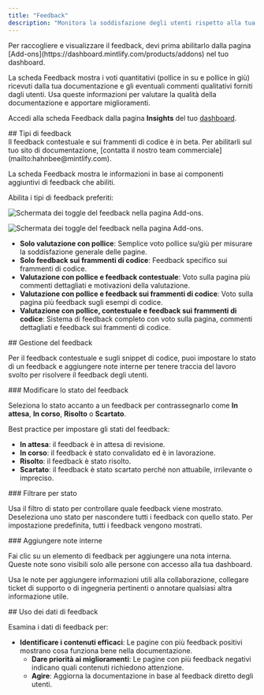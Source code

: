 ```yaml
---
title: "Feedback"
description: "Monitora la soddisfazione degli utenti rispetto alla tua documentazione"
---
```


<Info>
  Per raccogliere e visualizzare il feedback, devi prima abilitarlo dalla pagina [Add-ons](https://dashboard.mintlify.com/products/addons) nel tuo dashboard.
</Info>

La scheda Feedback mostra i voti quantitativi (pollice in su e pollice in giù) ricevuti dalla tua documentazione e gli eventuali commenti qualitativi forniti dagli utenti. Usa queste informazioni per valutare la qualità della documentazione e apportare miglioramenti.

Accedi alla scheda Feedback dalla pagina **Insights** del tuo [dashboard](https://dashboard.mintlify.com/products/insights).

<div id="feedback-types">
  ## Tipi di feedback
</div>

<Note>
  Il feedback contestuale e sui frammenti di codice è in beta. Per abilitarli sul tuo sito di documentazione, [contatta il nostro team commerciale](mailto:hahnbee@mintlify.com). 
</Note>

La scheda Feedback mostra le informazioni in base ai componenti aggiuntivi di feedback che abiliti.

Abilita i tipi di feedback preferiti:

<Frame>

<img
  className="block dark:hidden pointer-events-none"
  src="/images/analytics/feedback-addons-light.png"
  alt="Schermata dei toggle del feedback nella pagina Add-ons."
/>

<img
  className="hidden dark:block pointer-events-none"
  src="/images/analytics/feedback-addons-dark.png"
  alt="Schermata dei toggle del feedback nella pagina Add-ons."
/>

</Frame>

* **Solo valutazione con pollice**: Semplice voto pollice su/giù per misurare la soddisfazione generale delle pagine.
* **Solo feedback sui frammenti di codice**: Feedback specifico sui frammenti di codice.
* **Valutazione con pollice e feedback contestuale**: Voto sulla pagina più commenti dettagliati e motivazioni della valutazione.
* **Valutazione con pollice e feedback sui frammenti di codice**: Voto sulla pagina più feedback sugli esempi di codice.
* **Valutazione con pollice, contestuale e feedback sui frammenti di codice**: Sistema di feedback completo con voto sulla pagina, commenti dettagliati e feedback sui frammenti di codice.

<div id="managing-feedback">
  ## Gestione del feedback
</div>

Per il feedback contestuale e sugli snippet di codice, puoi impostare lo stato di un feedback e aggiungere note interne per tenere traccia del lavoro svolto per risolvere il feedback degli utenti.

<div id="changing-feedback-status">
  ### Modificare lo stato del feedback
</div>

Seleziona lo stato accanto a un feedback per contrassegnarlo come **In attesa**, **In corso**, **Risolto** o **Scartato**.

Best practice per impostare gli stati del feedback:

* **In attesa**: il feedback è in attesa di revisione.
* **In corso**: il feedback è stato convalidato ed è in lavorazione.
* **Risolto**: il feedback è stato risolto.
* **Scartato**: il feedback è stato scartato perché non attuabile, irrilevante o impreciso.

<div id="filtering-by-status">
  ### Filtrare per stato
</div>

Usa il filtro di stato per controllare quale feedback viene mostrato. Deseleziona uno stato per nascondere tutti i feedback con quello stato. Per impostazione predefinita, tutti i feedback vengono mostrati.

<div id="adding-internal-notes">
  ### Aggiungere note interne
</div>

Fai clic su un elemento di feedback per aggiungere una nota interna. Queste note sono visibili solo alle persone con accesso alla tua dashboard.

Usa le note per aggiungere informazioni utili alla collaborazione, collegare ticket di supporto o di ingegneria pertinenti o annotare qualsiasi altra informazione utile.

<div id="using-feedback-data">
  ## Uso dei dati di feedback
</div>

Esamina i dati di feedback per:

* **Identificare i contenuti efficaci**: Le pagine con più feedback positivi mostrano cosa funziona bene nella documentazione.
  * **Dare priorità ai miglioramenti**: Le pagine con più feedback negativi indicano quali contenuti richiedono attenzione.
  * **Agire**: Aggiorna la documentazione in base al feedback diretto degli utenti.